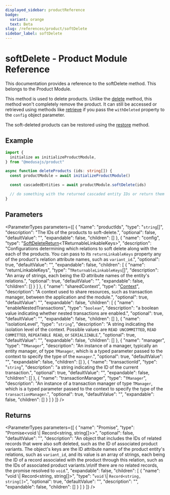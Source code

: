```yaml
---
displayed_sidebar: productReference
badge:
  variant: orange
  text: Beta
slug: /references/product/softDelete
sidebar_label: softDelete
---
```



# softDelete - Product Module Reference

This documentation provides a reference to the softDelete method. This belongs to the Product Module.

This method is used to delete products. Unlike the [delete](IProductModuleService.delete.mdx) method, this method won't completely remove the product. It can still be accessed or retrieved using methods like [retrieve](IProductModuleService.retrieve.mdx) if you pass the `withDeleted` property to the `config` object parameter.

The soft-deleted products can be restored using the [restore](IProductModuleService.restore.mdx) method.

## Example

```ts
import { 
  initialize as initializeProductModule,
} from "@medusajs/product"

async function deleteProducts (ids: string[]) {
  const productModule = await initializeProductModule()

  const cascadedEntities = await productModule.softDelete(ids)

  // do something with the returned cascaded entity IDs or return them
}
```

## Parameters

<ParameterTypes parameters={[
  {
    "name": "productIds",
    "type": "`string`[]",
    "description": "The IDs of the products to soft-delete.",
    "optional": false,
    "defaultValue": "",
    "expandable": false,
    "children": []
  },
  {
    "name": "config",
    "type": "[SoftDeleteReturn](../../interfaces/SoftDeleteReturn.mdx)&#60;TReturnableLinkableKeys&#62;",
    "description": "Configurations determining which relations to soft delete along with the each of the products. You can pass to its `returnLinkableKeys` property any of the product's relation attribute names, such as `variant_id`.",
    "optional": true,
    "defaultValue": "",
    "expandable": false,
    "children": [
      {
        "name": "returnLinkableKeys",
        "type": "`TReturnableLinkableKeys`[]",
        "description": "An array of strings, each being the ID attribute names of the entity's relations.",
        "optional": true,
        "defaultValue": "",
        "expandable": false,
        "children": []
      }
    ]
  },
  {
    "name": "sharedContext",
    "type": "[Context](../../interfaces/Context.mdx)",
    "description": "A context used to share resources, such as transaction manager, between the application and the module.",
    "optional": true,
    "defaultValue": "",
    "expandable": false,
    "children": [
      {
        "name": "enableNestedTransactions",
        "type": "`boolean`",
        "description": "a boolean value indicating whether nested transactions are enabled.",
        "optional": true,
        "defaultValue": "",
        "expandable": false,
        "children": []
      },
      {
        "name": "isolationLevel",
        "type": "`string`",
        "description": "A string indicating the isolation level of the context. Possible values are `READ UNCOMMITTED`, `READ COMMITTED`, `REPEATABLE READ`, or `SERIALIZABLE`.",
        "optional": true,
        "defaultValue": "",
        "expandable": false,
        "children": []
      },
      {
        "name": "manager",
        "type": "`TManager`",
        "description": "An instance of a manager, typically an entity manager, of type `TManager`, which is a typed parameter passed to the context to specify the type of the `manager`.",
        "optional": true,
        "defaultValue": "",
        "expandable": false,
        "children": []
      },
      {
        "name": "transactionId",
        "type": "`string`",
        "description": "a string indicating the ID of the current transaction.",
        "optional": true,
        "defaultValue": "",
        "expandable": false,
        "children": []
      },
      {
        "name": "transactionManager",
        "type": "`TManager`",
        "description": "An instance of a transaction manager of type `TManager`, which is a typed parameter passed to the context to specify the type of the `transactionManager`.",
        "optional": true,
        "defaultValue": "",
        "expandable": false,
        "children": []
      }
    ]
  }
]} />

## Returns

<ParameterTypes parameters={[
  {
    "name": "Promise",
    "type": "Promise&#60;void \\| Record&#60;string, string[]&#62;&#62;",
    "optional": false,
    "defaultValue": "",
    "description": "An object that includes the IDs of related records that were also soft deleted, such as the ID of associated product variants. The object's keys are the ID attribute names of the product entity's relations, such as `variant_id`, and its value is an array of strings, each being the ID of a record associated with the product through this relation, such as the IDs of associated product variants.\n\nIf there are no related records, the promise resolved to `void`.",
    "expandable": false,
    "children": [
      {
        "name": "void \\| Record&#60;string, string[]&#62;",
        "type": "`void` \\| `Record<string, string[]>`",
        "optional": true,
        "defaultValue": "",
        "description": "",
        "expandable": false,
        "children": []
      }
    ]
  }
]} />
